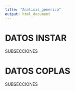```yaml
---
title: "Analisis_generico"
output: html_document
---
```

# DATOS INSTAR

SUBSECCIONES

# DATOS COPLAS

SUBSECCIONES